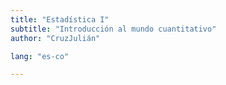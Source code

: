 ---
title: "Estadística I"
subtitle: "Introducción al mundo cuantitativo"
author: "CruzJulián"

lang: "es-co"

---



 
